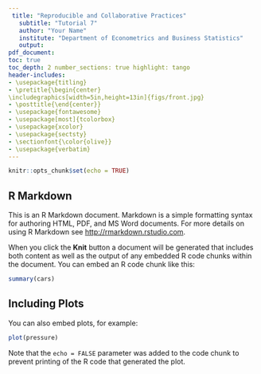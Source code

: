 ```yaml
---
 title: "Reproducible and Collaborative Practices"
   subtitle: "Tutorial 7"
   author: "Your Name"
   institute: "Department of Econometrics and Business Statistics"
   output:
pdf_document:
toc: true
toc_depth: 2 number_sections: true highlight: tango
header-includes:
- \usepackage{titling}
- \pretitle{\begin{center}
\includegraphics[width=5in,height=13in]{figs/front.jpg}
- \posttitle{\end{center}}
- \usepackage{fontawesome}
- \usepackage[most]{tcolorbox}
- \usepackage{xcolor}
- \usepackage{sectsty}
- \sectionfont{\color{olive}}
- \usepackage{verbatim}
---
```


```r
knitr::opts_chunk$set(echo = TRUE)
```

## R Markdown

This is an R Markdown document. Markdown is a simple formatting syntax for authoring HTML, PDF, and MS Word documents. For more details on using R Markdown see <http://rmarkdown.rstudio.com>.

When you click the **Knit** button a document will be generated that includes both content as well as the output of any embedded R code chunks within the document. You can embed an R code chunk like this:

```r
summary(cars)
```

## Including Plots

You can also embed plots, for example:

```r
plot(pressure)
```

Note that the `echo = FALSE` parameter was added to the code chunk to prevent printing of the R code that generated the plot.
